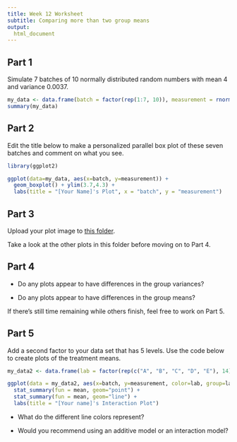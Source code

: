 ```yaml
---
title: Week 12 Worksheet
subtitle: Comparing more than two group means 
output:
  html_document
---
```



## Part 1 

Simulate 7 batches of 10 normally distributed random numbers with mean 4 and variance 0.0037.  

```r
my_data <- data.frame(batch = factor(rep(1:7, 10)), measurement = rnorm(70, 4, sqrt(0.0037)))
summary(my_data)
```

## Part 2

Edit the title below to make a personalized parallel box plot of these seven batches and comment on what you see. 

```r
library(ggplot2)

ggplot(data=my_data, aes(x=batch, y=measurement)) + 
  geom_boxplot() + ylim(3.7,4.3) + 
  labs(title = "[Your Name]'s Plot", x = "batch", y = "measurement")
```

## Part 3

Upload your plot image to [this folder](https://drive.google.com/drive/folders/11mZv7IlA9wbYPn0HsVfdcHedMOcXqXQh?usp=sharing).

Take a look at the other plots in this folder before moving on to Part 4. 


## Part 4

* Do any plots appear to have differences in the group variances? 

* Do any plots appear to have differences in the group means? 


If there's still time remaining while others finish, feel free to work on Part 5. 


## Part 5

Add a second factor to your data set that has 5 levels. Use the code below to create plots of the treatment means. 

```r
my_data2 <- data.frame(lab = factor(rep(c("A", "B", "C", "D", "E"), 14)), my_data)

ggplot(data = my_data2, aes(x=batch, y=measurement, color=lab, group=lab)) + 
  stat_summary(fun = mean, geom="point") + 
  stat_summary(fun = mean, geom="line") +
  labs(title = "[Your name]'s Interaction Plot")
```

* What do the different line colors represent? 

* Would you recommend using an additive model or an interaction model? 

